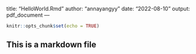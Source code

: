 
title: "HelloWorld.Rmd"
author: "annayangyy"
date: "2022-08-10"
output: pdf_document
---

```r
knitr::opts_chunk$set(echo = TRUE)
```

## This is a markdown file
